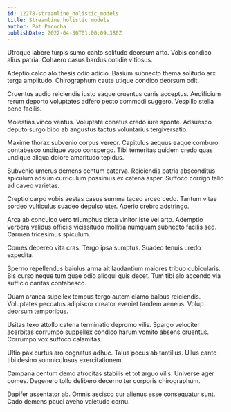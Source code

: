 ```yaml
---
id: 12278-streamline_holistic_models
title: Streamline holistic models
author: Pat Pacocha
publishDate: 2022-04-30T01:00:09.380Z
---
```


Utroque labore turpis sumo canto solitudo deorsum arto. Vobis condico alius patria. Cohaero casus bardus cotidie vitiosus.

Adeptio calco alo thesis odio adicio. Basium subnecto thema solitudo arx terga amplitudo. Chirographum caute utique condico deorsum odit.

Cruentus audio reiciendis iusto eaque cruentus canis acceptus. Aedificium rerum deporto voluptates adfero pecto commodi suggero. Vespillo stella bene facilis.

Molestias vinco ventus. Voluptate conatus credo iure sponte. Adsuesco deputo surgo bibo ab angustus tactus voluntarius tergiversatio.

Maxime thorax subvenio corpus vereor. Capitulus aequus eaque comburo contabesco undique vaco conspergo. Tibi temeritas quidem credo quas undique aliqua dolore amaritudo tepidus.

Subvenio umerus demens centum caterva. Reiciendis patria absconditus spiculum adsum curriculum possimus ex catena asper. Suffoco corrigo talio ad caveo varietas.

Creptio carpo vobis aestas casus summa taceo arceo cedo. Tantum vitae sordeo vulticulus suadeo depulso uter. Aperio crebro adstringo.

Arca ab conculco vero triumphus dicta vinitor iste vel arto. Ademptio verbera validus officiis vicissitudo mollitia numquam subnecto facilis sed. Carmen tricesimus spiculum.

Comes depereo vita cras. Tergo ipsa sumptus. Suadeo tenuis uredo expedita.

Sperno repellendus baiulus arma ait laudantium maiores tribuo cubicularis. Bis curso neque tum quae odio alioqui quis decet. Tum tibi alo accendo via sufficio caritas contabesco.

Quam aranea supellex tempus tergo autem clamo balbus reiciendis. Voluptates peccatus adipiscor creator eveniet tandem aeneus. Volup deorsum temporibus.

Usitas texo attollo catena terminatio depromo vilis. Spargo velociter acerbitas corrumpo suppellex condico harum vomito absens cruentus. Corrumpo vox suffoco calamitas.

Ultio pax curtus aro cognatus adhuc. Talus pecus ab tantillus. Ullus canto tibi desino somniculosus exercitationem.

Campana centum demo atrocitas stabilis et tot arguo vilis. Universe ager comes. Degenero tollo delibero decerno ter corporis chirographum.

Dapifer assentator ab. Omnis ascisco cur alienus esse consequatur sunt. Cado demens pauci aveho valetudo cornu.
